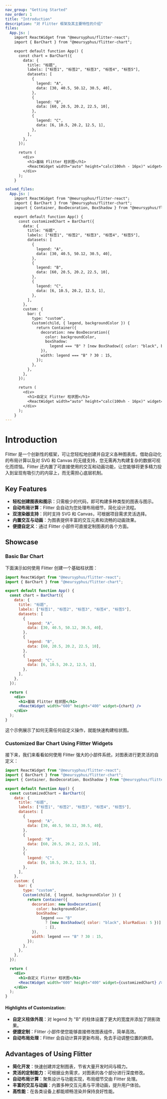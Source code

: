 ```yaml
---
nav_group: "Getting Started"
nav_order: 1
title: "Introduction"
description: "对 Flitter 框架及其主要特性的介绍"
files:
  App.js: |
    import ReactWidget from "@meursyphus/flitter-react";
    import { BarChart } from "@meursyphus/flitter-chart";

    export default function App() {
      const chart = BarChart({
        data: {
          title: "标题",
          labels: ["标签1", "标签2", "标签3", "标签4", "标签5"],
          datasets: [
            {
              legend: "A",
              data: [30, 40.5, 50.12, 30.5, 40],
            },
            {
              legend: "B",
              data: [60, 20.5, 20.2, 22.5, 10],
            },
            {
              legend: "C",
              data: [6, 10.5, 20.2, 12.5, 1],
            },
          ],
        },
      });

      return (
        <div>
          <h1>基础 Flitter 柱状图</h1>
          <ReactWidget width="auto" height="calc(100vh - 16px)" widget={chart} />
        </div>
      );
    }

solved_files:
  App.js: |
    import ReactWidget from "@meursyphus/flitter-react";
    import { BarChart } from "@meursyphus/flitter-chart";
    import { Container, BoxDecoration, BoxShadow } from "@meursyphus/flitter";

    export default function App() {
      const customizedChart = BarChart({
        data: {
          title: "标题",
          labels: ["标签1", "标签2", "标签3", "标签4", "标签5"],
          datasets: [
            {
              legend: "A",
              data: [30, 40.5, 50.12, 30.5, 40],
            },
            {
              legend: "B",
              data: [60, 20.5, 20.2, 22.5, 10],
            },
            {
              legend: "C",
              data: [6, 10.5, 20.2, 12.5, 1],
            },
          ],
        },
        custom: {
          bar: {
            type: "custom",
            Custom(child, { legend, backgroundColor }) {
              return Container({
                decoration: new BoxDecoration({
                  color: backgroundColor,
                  boxShadow:
                    legend === "B" ? [new BoxShadow({ color: "black", blurRadius: 5 })] : [],
                }),
                width: legend === "B" ? 30 : 15,
              });
            },
          },
        },
      });

      return (
        <div>
          <h1>自定义 Flitter 柱状图</h1>
          <ReactWidget width="auto" height="calc(100vh - 16px)" widget={customizedChart} />
        </div>
      );
    }
---
```


# Introduction

Flitter 是一个创新性的框架，可让您轻松地创建并自定义各种图表库。借助自动化的布局计算以及对 SVG 和 Canvas 的无缝支持，您无需再为构建复杂的数据可视化而烦恼。Flitter 还内置了可直接使用的交互和动画功能，让您能够将更多精力投入到呈现有吸引力的内容上，而无需担心底层机制。

## Key Features

- **轻松创建图表和图示**：只需极少的代码，即可构建多种类型的图表与图示。
- **自动布局计算**：Flitter 会自动为您处理布局细节，简化设计流程。
- **双渲染器支持**：同时支持 SVG 和 Canvas，可根据项目需求灵活选择。
- **内置交互与动画**：为图表提供丰富的交互元素和流畅的动画效果。
- **便捷自定义**：通过 Flitter 小部件可直接定制图表的各个方面。

## Showcase

### Basic Bar Chart

下面演示如何使用 Flitter 创建一个基础柱状图：

```jsx
import ReactWidget from "@meursyphus/flitter-react";
import { BarChart } from "@meursyphus/flitter-chart";

export default function App() {
  const chart = BarChart({
    data: {
      title: "标题",
      labels: ["标签1", "标签2", "标签3", "标签4", "标签5"],
      datasets: [
        {
          legend: "A",
          data: [30, 40.5, 50.12, 30.5, 40],
        },
        {
          legend: "B",
          data: [60, 20.5, 20.2, 22.5, 10],
        },
        {
          legend: "C",
          data: [6, 10.5, 20.2, 12.5, 1],
        },
      ],
    },
  });

  return (
    <div>
      <h1>基础 Flitter 柱状图</h1>
      <ReactWidget width="600" height="400" widget={chart} />
    </div>
  );
}
```

这个示例展示了如何无需任何自定义操作，就能快速构建柱状图。

### Customized Bar Chart Using Flitter Widgets

接下来，我们来看看如何使用 Flitter 强大的小部件系统，对图表进行更灵活的自定义：

```jsx
import ReactWidget from "@meursyphus/flitter-react";
import { BarChart } from "@meursyphus/flitter-chart";
import { Container, BoxDecoration, BoxShadow } from "@meursyphus/flitter";

export default function App() {
  const customizedChart = BarChart({
    data: {
      title: "标题",
      labels: ["标签1", "标签2", "标签3", "标签4", "标签5"],
      datasets: [
        {
          legend: "A",
          data: [30, 40.5, 50.12, 30.5, 40],
        },
        {
          legend: "B",
          data: [60, 20.5, 20.2, 22.5, 10],
        },
        {
          legend: "C",
          data: [6, 10.5, 20.2, 12.5, 1],
        },
      ],
    },
    custom: {
      bar: {
        type: "custom",
        Custom(child, { legend, backgroundColor }) {
          return Container({
            decoration: new BoxDecoration({
              color: backgroundColor,
              boxShadow:
                legend === "B"
                  ? [new BoxShadow({ color: "black", blurRadius: 5 })]
                  : [],
            }),
            width: legend === "B" ? 30 : 15,
          });
        },
      },
    },
  });

  return (
    <div>
      <h1>自定义 Flitter 柱状图</h1>
      <ReactWidget width="600" height="400" widget={customizedChart} />
    </div>
  );
}
```

#### Highlights of Customization:

- **自定义柱体外观**：对 legend 为 "B" 的柱体设置了更大的宽度并添加了阴影效果。
- **便捷定制**：Flitter 小部件使您能够直接修改图表组件，简单高效。
- **自动布局处理**：Flitter 会自动计算并更新布局，免去手动调整位置的麻烦。

## Advantages of Using Flitter

- **简化开发**：快速创建并定制图表，节省大量开发时间与精力。
- **灵活的定制能力**：可根据业务需求，对图表的各个部分进行深度修改。
- **自动布局计算**：聚焦设计与功能实现，布局细节交由 Flitter 处理。
- **丰富的交互与动画**：内置多种交互元素与平滑动画，提升用户体验。
- **高性能**：在各类设备上都能顺畅渲染并保持良好性能。
